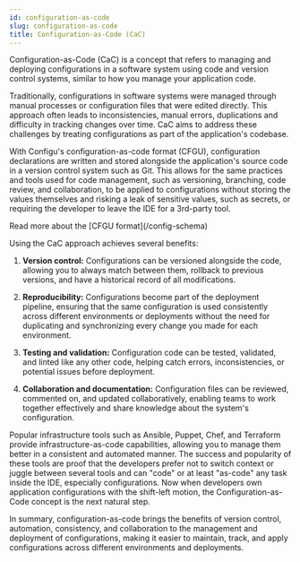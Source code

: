```yaml
---
id: configuration-as-code
slug: configuration-as-code
title: Configuration-as-Code (CaC)
---
```


Configuration-as-Code (CaC) is a concept that refers to managing and deploying configurations in a software system using code and version control systems, similar to how you manage your application code.

Traditionally, configurations in software systems were managed through manual processes or configuration files that were edited directly. 
This approach often leads to inconsistencies, manual errors, duplications and difficulty in tracking changes over time. 
CaC aims to address these challenges by treating configurations as part of the application's codebase.

With Configu's configuration-as-code format (CFGU), configuration declarations are written and stored alongside the application's source code in a version control system such as Git. 
This allows for the same practices and tools used for code management, such as versioning, branching, code review, and collaboration, to be applied to configurations without storing 
the values themselves and risking a leak of sensitive values, such as secrets, or requiring the developer to leave the IDE for a 3rd-party tool.

<Admonition>
Read more about the [CFGU format](/config-schema)
</Admonition>

Using the CaC approach achieves several benefits:

1. **Version control:** Configurations can be versioned alongside the code, allowing you to always match between them, rollback to previous versions, and have a historical record of all modifications.

2. **Reproducibility:** Configurations become part of the deployment pipeline, ensuring that the same configuration is used consistently across different environments or deployments without the need for duplicating and synchronizing every change you made for each environment.

3. **Testing and validation:** Configuration code can be tested, validated, and linted like any other code, helping catch errors, inconsistencies, or potential issues before deployment.

4. **Collaboration and documentation:** Configuration files can be reviewed, commented on, and updated collaboratively, enabling teams to work together effectively and share knowledge about the system's configuration.

Popular infrastructure tools such as Ansible, Puppet, Chef, and Terraform provide infrastructure-as-code capabilities, allowing you to manage them better in a consistent and automated manner. 
The success and popularity of these tools are proof that the developers prefer not to switch context or juggle between several tools and can "code" or at least "as-code" any task inside the IDE, especially configurations. 
Now when developers own application configurations with the shift-left motion, the Configuration-as-Code concept is the next natural step.

In summary, configuration-as-code brings the benefits of version control, automation, consistency, and collaboration to the management and deployment of configurations, making it easier to maintain, track, and apply configurations across different environments and deployments.

